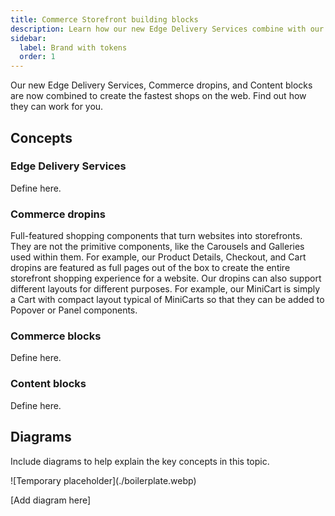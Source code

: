 ```yaml
---
title: Commerce Storefront building blocks
description: Learn how our new Edge Delivery Services combine with our Commerce Dropins to create the fastest shops on the web.
sidebar:
  label: Brand with tokens
  order: 1
---
```



Our new Edge Delivery Services, Commerce dropins, and Content blocks are now combined to create the fastest shops on the web. Find out how they can work for you.

## Concepts

<Concepts>

### Edge Delivery Services

Define here.

### Commerce dropins

Full-featured shopping components that turn websites into storefronts. They are not the primitive components, like the Carousels and Galleries used within them. For example, our Product Details, Checkout, and Cart dropins are featured as full pages out of the box to create the entire storefront shopping experience for a website. Our dropins can also support different layouts for different purposes. For example, our MiniCart is simply a Cart with compact layout typical of MiniCarts so that they can be added to Popover or Panel components.

### Commerce blocks

Define here.

### Content blocks

Define here.

</Concepts>

## Diagrams

Include diagrams to help explain the key concepts in this topic.

<Diagram caption="How Edge Delivery, Commerce dropins, and Content blocks work together.">
  ![Temporary placeholder](./boilerplate.webp)
</Diagram>

[Add diagram here]

